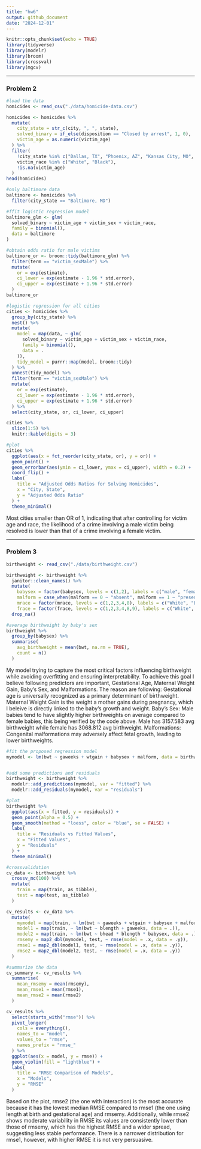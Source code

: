 ```yaml
---
title: "hw6"
output: github_document
date: "2024-12-01"
---
```


```r
knitr::opts_chunk$set(echo = TRUE)
library(tidyverse)
library(modelr)
library(broom)
library(crossval)
library(mgcv)
```

---

### Problem 2

```r
#load the data
homicides <- read_csv("./data/homicide-data.csv")
```

```r
homicides <- homicides %>%
  mutate(
    city_state = str_c(city, ", ", state),
    solved_binary = if_else(disposition == "Closed by arrest", 1, 0),
    victim_age = as.numeric(victim_age)
  ) %>%
  filter(
    !city_state %in% c("Dallas, TX", "Phoenix, AZ", "Kansas City, MO", "Tulsa, AL"),
    victim_race %in% c("White", "Black"),
    !is.na(victim_age)
  )
head(homicides)
```

```r
#only baltimore data
baltimore <- homicides %>% 
  filter(city_state == "Baltimore, MD")

#ffit logistic regression model
baltimore_glm <- glm(
  solved_binary ~ victim_age + victim_sex + victim_race,
  family = binomial(),
  data = baltimore
)

#obtain odds ratio for male victims
baltimore_or <- broom::tidy(baltimore_glm) %>%
  filter(term == "victim_sexMale") %>%
  mutate(
    or = exp(estimate),
    ci_lower = exp(estimate - 1.96 * std.error),
    ci_upper = exp(estimate + 1.96 * std.error)
  )
baltimore_or 
```

```r
#logistic regression for all cities
cities <- homicides %>%
  group_by(city_state) %>%
  nest() %>%
  mutate(
    model = map(data, ~ glm(
      solved_binary ~ victim_age + victim_sex + victim_race,
      family = binomial(),
      data = .
    )),
    tidy_model = purrr::map(model, broom::tidy)
  ) %>%
  unnest(tidy_model) %>%
  filter(term == "victim_sexMale") %>%
  mutate(
    or = exp(estimate),
    ci_lower = exp(estimate - 1.96 * std.error),
    ci_upper = exp(estimate + 1.96 * std.error)
  ) %>%
  select(city_state, or, ci_lower, ci_upper)

cities %>%
  slice(1:5) %>%
  knitr::kable(digits = 3)
```

```r
#plot
cities %>%
  ggplot(aes(x = fct_reorder(city_state, or), y = or)) +
  geom_point() +
  geom_errorbar(aes(ymin = ci_lower, ymax = ci_upper), width = 0.2) +
  coord_flip() +
  labs(
    title = "Adjusted Odds Ratios for Solving Homicides",
    x = "City, State",
    y = "Adjusted Odds Ratio"
  ) +
  theme_minimal()

```
Most cities smaller than OR of 1, indicating that after controlling for victim age and race, the likelihood of a crime involving a male victim being resolved is lower than that of a crime involving a female victim.

---

### Problem 3

```r
birthweight <- read_csv("./data/birthweight.csv")
```
```r
birthweight <- birthweight %>%
  janitor::clean_names() %>%
  mutate(
    babysex = factor(babysex, levels = c(1,2), labels = c("male", "female")),
    malform = case_when(malform == 0 ~ "absent", malform == 1 ~ "present"),
    mrace = factor(mrace, levels = c(1,2,3,4,8), labels = c("White", "Black", "Asian", "Puerto Rican", "Other")),
    frace = factor(frace, levels = c(1,2,3,4,8,9), labels = c("White", "Black", "Asian", "Puerto Rican", "Other", "Unknow"))) %>%
  drop_na() 
```

```r
#average birthweight by baby's sex
birthweight %>%
  group_by(babysex) %>%
  summarise(
    avg_birthweight = mean(bwt, na.rm = TRUE),
    count = n()
  )
```


My model trying to capture the most critical factors influencing birthweight while avoiding overfitting and ensuring interpretability. To achieve this goal I believe following predictors are important, Gestational Age, Maternal Weight Gain, Baby’s Sex, and Malformations. The reason are following:
Gestational age is universally recognized as a primary determinant of birthweight.
Maternal Weight Gain is the weight a mother gains during pregnancy, which I beleive is directly linked to the baby’s growth and weight.
Baby’s Sex: Male babies tend to have slightly higher birthweights on average compared to female babies, this being verified by the code above. Male has 3157.583 avg birthweight while female has 3068.812 avg birthweight.
Malformations: Congenital malformations may adversely affect fetal growth, leading to lower birthweights.

```r
#fit the proposed regression model
mymodel <- lm(bwt ~ gaweeks + wtgain + babysex + malform, data = birthweight)


#add some predictions and residuals
birthweight <- birthweight %>%
  modelr::add_predictions(mymodel, var = "fitted") %>%
  modelr::add_residuals(mymodel, var = "residuals")

```

```r
#plot
birthweight %>%
  ggplot(aes(x = fitted, y = residuals)) +
  geom_point(alpha = 0.5) +
  geom_smooth(method = "loess", color = "blue", se = FALSE) +
  labs(
    title = "Residuals vs Fitted Values",
    x = "Fitted Values",
    y = "Residuals"
  ) +
  theme_minimal()
```

```r
#crossvalidation
cv_data <- birthweight %>%
  crossv_mc(100) %>%
  mutate(
    train = map(train, as_tibble),
    test = map(test, as_tibble)
  )
```

```r
cv_results <- cv_data %>%
  mutate(
    mymodel = map(train, ~ lm(bwt ~ gaweeks + wtgain + babysex + malform, data = .)),
    model1 = map(train, ~ lm(bwt ~ blength + gaweeks, data = .)),
    model2 = map(train, ~ lm(bwt ~ bhead * blength * babysex, data = .)),
    rmsemy = map2_dbl(mymodel, test, ~ rmse(model = .x, data = .y)),
    rmse1 = map2_dbl(model1, test, ~ rmse(model = .x, data = .y)),
    rmse2 = map2_dbl(model2, test, ~ rmse(model = .x, data = .y))
  )
```

```r
#summarize the data
cv_summary <- cv_results %>%
  summarise(
    mean_rmsemy = mean(rmsemy),
    mean_rmse1 = mean(rmse1),
    mean_rmse2 = mean(rmse2)
  )
```

```r
cv_results %>%
  select(starts_with("rmse")) %>%
  pivot_longer(
    cols = everything(),
    names_to = "model",
    values_to = "rmse",
    names_prefix = "rmse_"
  ) %>%
  ggplot(aes(x = model, y = rmse)) +
  geom_violin(fill = "lightblue") +
  labs(
    title = "RMSE Comparison of Models",
    x = "Models",
    y = "RMSE"
  ) 
```
Based on the plot, rmse2 (the one with interaction) is the most accurate because it has the lowest median RMSE compared to rmse1 (the one using length at birth and gestational age) and rmsemy. Additionally, while rmse2 shows moderate variability in RMSE its values are consistently lower than those of rmsemy, which has the highest RMSE and a wider spread, suggesting less stable performance. There is a narrower distribution for rmse1, however, with higher RMSE it is not very persuasive.